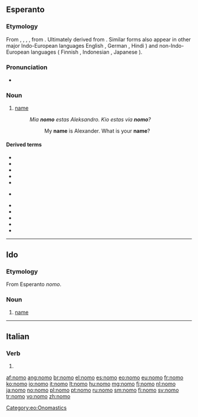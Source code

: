 {{also|nomò}}
==Esperanto==

===Etymology===
From {{etyl|fr|eo}} {{term|nom|lang=fr}}, {{etyl|it|eo}} {{term|nome|lang=it}}, {{etyl|pt|eo}} {{term|nome|lang=pt}}, {{etyl|es|eo}} {{term|nombre|lang=es}}, from {{etyl|la|eo}} {{term/t|la|nōmen}}. Ultimately derived from {{etyl|ine-pro|eo}} {{term/t|ine-pro|*h₁nómn̥||name}}. Similar forms also appear in other major Indo-European languages
English {{term|name|lang=en}}, German {{term|Name|lang=de}}, Hindi {{term|sc=Deva|नाम|tr=nām|lang=hi}}) and non-Indo-European languages ( Finnish {{term|nimi|lang=fi}}, Indonesian {{term|nama|lang=id}}, Japanese {{term|なまえ|tr=namae|lang=ja}} ).

===Pronunciation===
* {{IPA|/ˈnomo/|lang=eo}}

===Noun===
{{eo-noun}}

# [[name]]
#: ''Mia '''nomo''' estas Aleksandro. Kio estas via '''nomo'''?''
#:: My '''name''' is Alexander. What is your '''name'''?

====Derived terms====
{{top2}}
* {{l|eo|baptonomo|gloss=[[Christian name]]}}
* {{l|eo|familinomo|gloss=[[family name]]}}
* {{l|eo|kaŝnomo|gloss=name used to hide one's identity, [[pseudonym]]}}
* {{l|eo|kromnomo|gloss=[[cognomen]]}}
* {{l|eo|moknomo|gloss=a derogatory nickname}}
* {{l|eo|neformala}} {{l|eo|nomo|gloss=informal name, [[nickname]]}}
{{mid2}}
* {{l|eo|nomi|gloss=to name something}}
* {{l|eo|patronomo|gloss=[[patronym]]}}
* {{l|eo|samnoma|gloss=having the same name, [[homonymous]]}}
* {{l|eo|sennoma|gloss=nameless}}
* {{l|eo|ŝercnomo|gloss=a joking nickname}}
{{bottom}}

[[Category:eo:Onomastics]]
{{eo BRO|2}}
{{Universala Vortaro}}

----

==Ido==

===Etymology===
From Esperanto ''nomo''.

===Noun===
{{io-noun|nom}}

# [[name]]

----

==Italian==

===Verb===
{{head|it|verb form}}

# {{conjugation of|nomare||1|s|pres|ind|lang=it}}

[[af:nomo]]
[[ang:nomo]]
[[br:nomo]]
[[el:nomo]]
[[es:nomo]]
[[eo:nomo]]
[[eu:nomo]]
[[fr:nomo]]
[[ko:nomo]]
[[io:nomo]]
[[it:nomo]]
[[lt:nomo]]
[[hu:nomo]]
[[mg:nomo]]
[[fj:nomo]]
[[nl:nomo]]
[[ja:nomo]]
[[no:nomo]]
[[pl:nomo]]
[[pt:nomo]]
[[ru:nomo]]
[[sm:nomo]]
[[fi:nomo]]
[[sv:nomo]]
[[tr:nomo]]
[[vo:nomo]]
[[zh:nomo]]